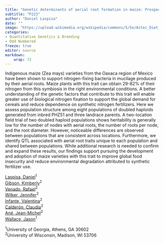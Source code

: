 ```yaml
---
title: "Genetic determinants of aerial root formation in maize: Prospects for harnessing biological nitrogen fixation"
subtitle: "P223"
author: "Daniel Laspisa"
date: ""
image: "https://upload.wikimedia.org/wikipedia/commons/5/5e/Aztec_Diet_Basket_of_Corn_%289755332575%29.jpg"
categories: 
- Quantitative Genetics & Breeding
- Odd Numbered
freeze: true
editor: source
markdown: 
    wrap: 72
---
```


Indigenous maize (Zea mays) varieties from the Oaxaca region of Mexico have been shown to support nitrogen-fixing bacteria in mucilage produced by their aerial roots. Maize plants with this trait can obtain 29-82% of their nitrogen from this symbiosis in the right environmental conditions. A better understanding of the genetic factors that contribute to this trait will enable greater use of biological nitrogen fixation to support the global demand for cereals and reduce dependence on synthetic nitrogen fertilizers. Here we assess population structure among eight populations of doubled haploids generated from inbred PHZ51 and three landrace parents. A two-location field trial of two doubled haploid populations shows heritability is generally low for the number of nodes with aerial roots, the number of roots per node, and the root diameter. However, noticeable differences are observed between populations that are consistent across locations. Furthermore, we identify QTL associated with aerial root traits unique to each population and shared between populations. While additional research is needed to confirm and expand these results, our findings support pursuing the development and adoption of maize varieties with this trait to improve global food insecurity and reduce environmental degradation attributed to synthetic fertilizer use.

<a href='mailto:daniel.laspisa@uga.edu'>Laspisa, Daniel</a><sup>1</sup><br><a href='mailto:kgibson8@wisc.edu'>Gibson, Kimberly</a><sup>2</sup><br><a href='mailto:espejelvenad@wisc.edu'>Venado, Rafael</a><sup>2</sup><br><a href='mailto:jlwilker@wisc.edu'>Wilker, Jennifer</a><sup>2</sup><br><a href='mailto:vinfante@wisc.edu'>Infante, Valentina</a><sup>2</sup><br><a href='mailto:cicalderon@wisc.edu'>Calderón, Claudia</a><sup>2</sup><br><a href='mailto:jeanmichel.ane@wisc.edu'>Ané, Jean-Michel</a><sup>2</sup><br><a href='mailto:jason.wallace@uga.edu'>Wallace, Jason</a><sup>1</sup><br>

<sup>1</sup>University of Georgia, Athens, GA 30602<br><sup>2</sup>University of Wisconsin, Madison, WI 53706<br>